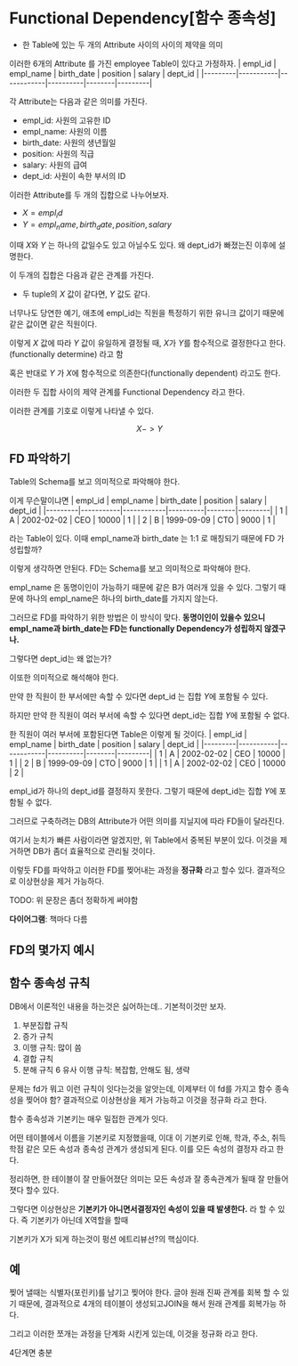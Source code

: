 # Functional Dependency[함수 종속성]
* 한 Table에 있는 두 개의 Attribute 사이의 사이의 제약을 의미


이러한 6개의 Attribute 를 가진 employee Table이 있다고 가정하자.
| empl_id | empl_name | birth_date | position | salary | dept_id |
|---------|-----------|------------|----------|--------|---------|

각 Attribute는 다음과 같은 의미를 가진다.
* empl_id: 사원의 고유한 ID
* empl_name: 사원의 이름
* birth_date: 사원의 생년월일
* position: 사원의 직급
* salary: 사원의 급여
* dept_id: 사원이 속한 부서의 ID

이러한 Attribute를 두 개의 집합으로 나누어보자.
* $X = {empl_id}$
* $Y = {empl_name, birth_date, position, salary}$

이때 $X$와 $Y$ 는 하나의 값일수도 있고 아닐수도 있다. 왜 dept_id가 빠졌는진 이후에 설명한다.

이 두개의 집합은 다음과 같은 관계를 가진다.
* 두 tuple의 $X$ 값이 같다면, $Y$ 값도 같다.

너무나도 당연한 예기, 애초에 empl_id는 직원을 특정하기 위한 유니크 값이기 때문에 같은 값이면 같은 직원이다.

이렇게 $X$ 값에 따라 $Y$ 값이 <R>유일하게</R> 결정될 때, $X$가 $Y$를 <R>함수적으로 결정한다고 한다.(functionally determine)</R> 라고 함

혹은 반대로 $Y$ 가 $X$에 함수적으로 의존한다(functionally dependent) 라고도 한다.

이러한 두 집합 사이의 제약 관계를 Functional Dependency 라고 한다.

이러한 관계를 기호로 이렇게 나타낼 수 있다.

```math
X -> Y
```

## FD 파악하기
Table의 Schema를 보고 의미적으로 파악해야 한다.

이게 무슨말이냐면
| empl_id | empl_name | birth_date | position | salary | dept_id |
|---------|-----------|------------|----------|--------|---------|
| 1       | A         | 2002-02-02 | CEO      | 10000  | 1       |
| 2       | B         | 1999-09-09 | CTO      | 9000   | 1       |

라는 Table이 있다. 이때 empl_name과 birth_date 는 1:1 로 매칭되기 때문에 FD 가 성립할까?

이렇게 생각하면 안된다. FD는 Schema를 보고 의미적으로 파악해야 한다.

empl_name 은 동명이인이 가능하기 때문에 같은 B가 여러개 있을 수 있다. 그렇기 때문에 하나의 empl_name은 하나의 birth_date를 가지지 않는다.

그러므로 FD를 파악하기 위한 방법은 이 방식이 맞다. **동명이인이 있을수 있으니 empl_name과 birth_date는 FD는 functionally Dependency가 성립하지 않겠구나.**

그렇다면 dept_id는 왜 없는가?

이또한 의미적으로 해석해야 한다.

만약 한 직원이 한 부서에만 속할 수 있다면 dept_id 는 집합 $Y$에 포함될 수 있다.

하지만 만약 한 직원이 여러 부서에 속할 수 있다면 dept_id는 집합 $Y$에 포함될 수 없다.

한 직원이 여러 부서에 포함된다면 Table은 이렇게 될 것이다.
| empl_id | empl_name | birth_date | position | salary | dept_id |
|---------|-----------|------------|----------|--------|---------|
| 1       | A         | 2002-02-02 | CEO      | 10000  | 1       |
| 2       | B         | 1999-09-09 | CTO      | 9000   | 1       |
| 1       | A         | 2002-02-02 | CEO      | 10000  | 2       |

empl_id가 하나의 dept_id를 결정하지 못한다. 그렇기 때문에 dept_id는 집합 $Y$에 포함될 수 없다.

그러므로 구축하려는 DB의 Attribute가 어떤 의미를 지닐지에 따라 FD들이 달라진다.

여기서 눈치가 빠른 사람이라면 알겠지만, 위 Table에서 중복된 부분이 있다. 이것을 제거하면 DB가 좀더 효율적으로 관리될 것이다.

이렇듯 FD를 파악하고 이러한 FD를 찢어내는 과정을 **정규화** 라고 할수 있다. 결과적으로 이상현상을 제거 가능하다.

TODO: 위 문장은 좀더 정확하게 써야함


**다이어그램**: 책마다 다름

## FD의 몇가지 예시







## 함수 종속성 규칙
DB에서 이론적인 내용을 하는것은 싫어하는데.. 기본적이것만 보자.

1. 부분집합 규칙
2. 증가 규칙
3. 이행 규칙: 많이 씀
4. 결합 규칙
5. 분해 규칙
6 유사 이행 규칙: 복잡함, 안해도 됨, 생략

문제는 fd가 뭐고 이런 규칙이 잇다는것을 알앗는데, 이제부터 이 fd를 가지고 함수 종속성을 찢어야 함? 결과적으로 이상현상을 제거 가능하고 이것을 정규화 라고 한다.

함수 종속성과 기본키는 매우 밀접한 관계가 잇다.


어떤 테이블에서 이름을 기본키로 지정했을때, 이대 이 기본키로 인해, 학과, 주소, 취득학점 같은 모든 속성과 종속성 관계가 생성되게 된다. 이를 모든 속성의 결정자 라고 한다.

정리하면, 한 테이블이 잘 만들어졌단 의미는 모든 속성과 잘 종속관계가 될때 잘 만들어 졋다 할수 있다.

그렇다면 이상현상은 **기본키가 아니면서결정자인 속성이 있을 때 발생한다.** 라 할 수 있다. 즉 기본키가 아닌데 X역할을 할때

기본키가 X가 되게 하는것이 펑션 에트리뷰선?의 핵심이다.

## 예
찢어 낼때는 식별자(포린키)를 남기고 찢어야 한다. 글야 원래 진짜 관계를 회복 할 수 있기 때문에, 결과적으로 4개의 테이블이 생성되고JOIN을 해서 원래 관계를 회복가능 하다.

그리고 이러한 쪼개는 과정을 단계화 시킨게 있는데, 이것을 정규화 라고 한다.

4단계면 충분